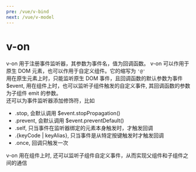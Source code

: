 ```yaml
---
pre: /vue/v-bind
next: /vue/v-model
---
```

# v-on
v-on 用于注册事件监听器，其参数为事件名，值为回调函数。 v-on 可以作用于原生 DOM 元素，也可以作用于自定义组件。它的缩写为 <code>'@'</code>  
用在原生元素上时，只能监听原生 DOM 事件，且回调函数的默认参数为事件 $event, 用在组件上时，也可以监听子组件触发的自定义事件, 其回调函数的参数为子组件 emit 的参数。  
还可以为事件监听器添加修饰符，比如
* .stop, 会默认调用 $event.stopPropagation()
* .prevent, 会默认调用 $event.preventDefault()
* .self, 只当事件在监听器绑定的元素本身触发时，才触发回调
* .{keyCode | keyAlias}, 只当事件是从特定按键触发时才触发回调
* .once, 回调只触发一次

<CodePen html="/code/v-on/vue-directive-v-on.html" deps="/code/v-on/vue-directive.json" code="/code/v-on/vue-directive-v-on.js"/>

v-on 用在组件上时, 还可以监听子组件自定义事件，从而实现父组件和子组件之间的通信
<CodePen html="/code/v-on/vue-directive-v-on.html" deps="/code/v-on/vue-directive.json" code="/code/v-on/v-on-component.js"/>